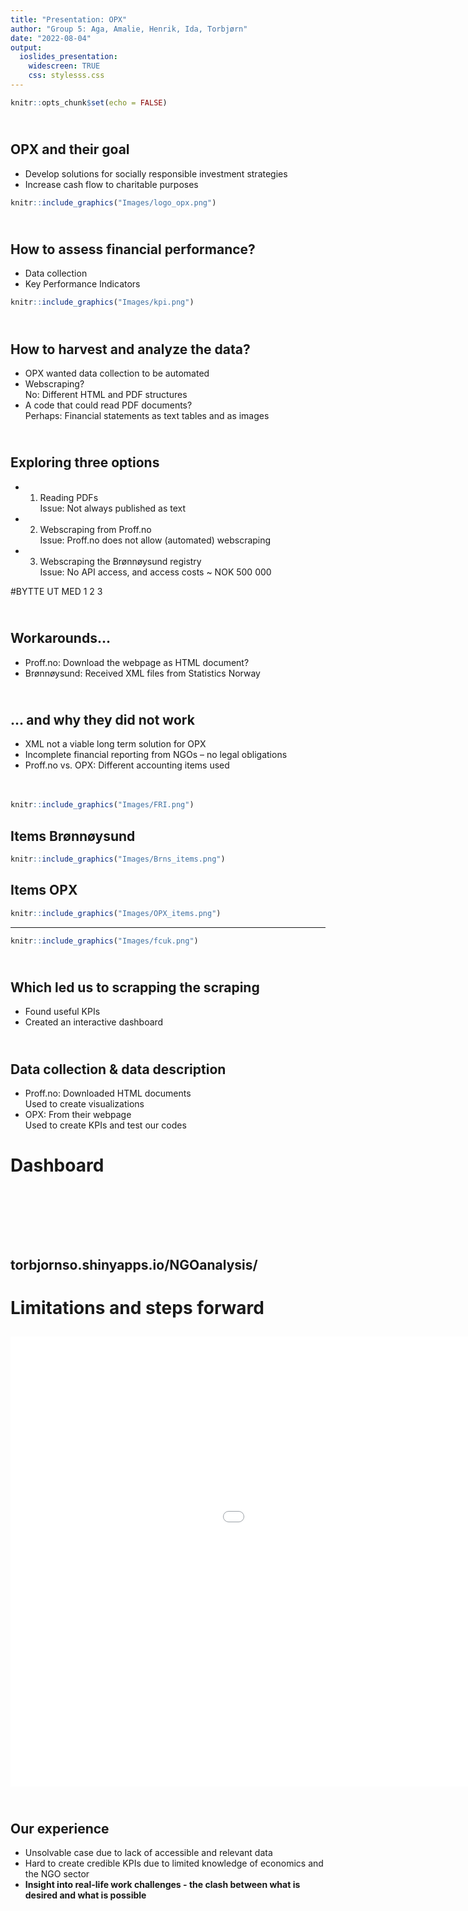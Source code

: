 ```yaml
---
title: "Presentation: OPX"
author: "Group 5: Aga, Amalie, Henrik, Ida, Torbjørn"
date: "2022-08-04"
output: 
  ioslides_presentation:
    widescreen: TRUE 
    css: stylesss.css
---
```


```r
knitr::opts_chunk$set(echo = FALSE)

```


## <br> OPX and their goal
- Develop solutions for socially responsible investment strategies
- Increase cash flow to charitable purposes <br>

```r
knitr::include_graphics("Images/logo_opx.png")
```


## <br> How to assess financial performance?
- Data collection 
- Key Performance Indicators <br>

```r
knitr::include_graphics("Images/kpi.png")

```


## {data-background="Images/brainstorming2.png" data-background-size=cover}


## <br> How to harvest and analyze the data?
- OPX wanted data collection to be automated <br> 
- Webscraping? <br> 
No: Different HTML and PDF structures
- A code that could read PDF documents? <br> 
Perhaps: Financial statements as text tables and as images


## <br> Exploring three options
- 1. Reading PDFs <br>
Issue: Not always published as text
- 2. Webscraping from Proff.no <br>
Issue: Proff.no does not allow (automated) webscraping
- 3. Webscraping the Brønnøysund registry <br>
Issue: No API access, and access costs ~ NOK 500 000

#BYTTE UT MED 1 2 3

## <br> Workarounds... 
- Proff.no: Download the webpage as HTML document?
- Brønnøysund: Received XML files from Statistics Norway

## <br> ... and why they did not work
- XML not a viable long term solution for OPX 
- Incomplete financial reporting from NGOs -- no legal obligations
- Proff.no vs. OPX: Different accounting items used <br> <br> <br>

```r
knitr::include_graphics("Images/FRI.png")

```

## Items Brønnøysund
```r
knitr::include_graphics("Images/Brns_items.png")

```

## Items OPX
```r
knitr::include_graphics("Images/OPX_items.png")

```

---- 
```r
knitr::include_graphics("Images/fcuk.png")

```

## <br> Which led us to scrapping the scraping <br>
- Found useful KPIs
- Created an interactive dashboard

## <br> Data collection & data description
- Proff.no: Downloaded HTML documents <br>
Used to create visualizations
- OPX: From their webpage <br>
Used to create KPIs and test our codes

# Dashboard

## <br> <br> <br> <br> torbjornso.shinyapps.io/NGOanalysis/

# Limitations and steps forward

## <iframe width="1280" height="720" src="Images/henrik.mp4" align="middle" frameborder="0" allowfullscreen></iframe>

## {data-background="Images/tenke.png" data-background-size=cover}

## <br> Our experience
- Unsolvable case due to lack of accessible and relevant data
- Hard to create credible KPIs due to limited knowledge of economics and the NGO sector
- **Insight into real-life work challenges - the clash between what is desired and what is possible**